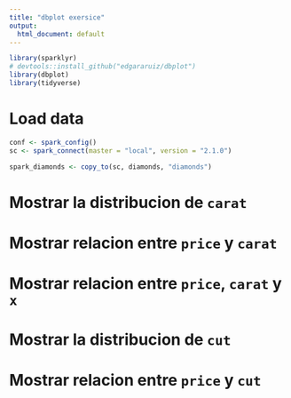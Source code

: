 ```yaml
---
title: "dbplot exersice"
output: 
  html_document: default
---
```


```r
library(sparklyr)
# devtools::install_github("edgararuiz/dbplot")
library(dbplot)
library(tidyverse)
```

# Load data

```r
conf <- spark_config()
sc <- spark_connect(master = "local", version = "2.1.0")

spark_diamonds <- copy_to(sc, diamonds, "diamonds")
```

# Mostrar la distribucion de `carat`


# Mostrar relacion entre `price` y `carat`


# Mostrar relacion entre `price`, `carat` y `x`


# Mostrar la distribucion de `cut`


# Mostrar relacion entre `price` y `cut`
